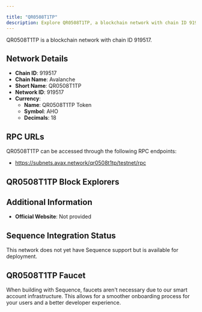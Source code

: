```yaml
---

title: "QR0508T1TP"
description: Explore QR0508T1TP, a blockchain network with chain ID 919517. Learn about its native currency, QR0508T1TP Token, and how to interact with the network.
---
```




QR0508T1TP is a blockchain network with chain ID 919517.

## Network Details

- **Chain ID**: 919517
- **Chain Name**: Avalanche
- **Short Name**: QR0508T1TP
- **Network ID**: 919517
- **Currency**: 
  - **Name**: QR0508T1TP Token
  - **Symbol**: AHO
  - **Decimals**: 18

## RPC URLs

QR0508T1TP can be accessed through the following RPC endpoints:

- https://subnets.avax.network/qr0508t1tp/testnet/rpc

## QR0508T1TP Block Explorers



## Additional Information

- **Official Website**: Not provided

## Sequence Integration Status

This network does not yet have Sequence support but is available for deployment.

## QR0508T1TP Faucet

When building with Sequence, faucets aren't necessary due to our smart account infrastructure. This allows for a smoother onboarding process for your users and a better developer experience.
